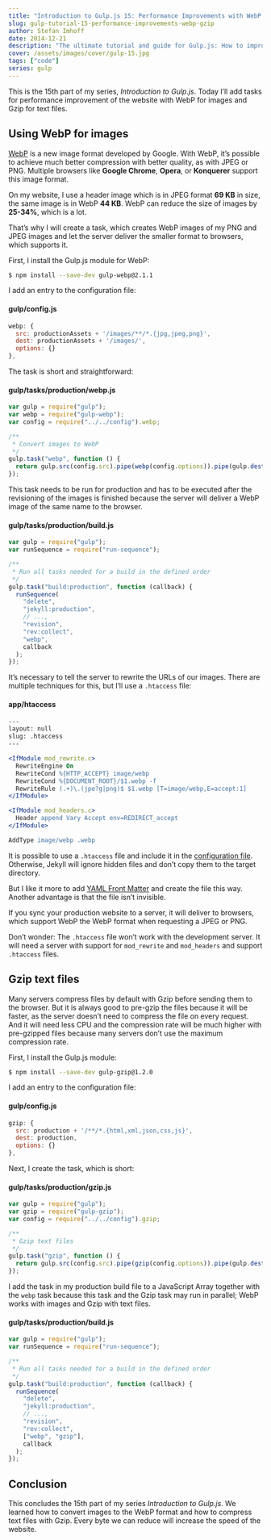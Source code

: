 ```yaml
---
title: "Introduction to Gulp.js 15: Performance Improvements with WebP and Gzip"
slug: gulp-tutorial-15-performance-improvements-webp-gzip
author: Stefan Imhoff
date: 2014-12-21
description: "The ultimate tutorial and guide for Gulp.js: How to improve the speed and performance of your website with WebP and Gzip."
cover: /assets/images/cover/gulp-15.jpg
tags: ["code"]
series: gulp
---
```


This is the 15th part of my series, _Introduction to Gulp.js_. Today I’ll add tasks for performance improvement of the website with WebP for images and Gzip for text files.

## Using WebP for images

[WebP](https://developers.google.com/speed/webp/) is a new image format developed by Google. With WebP, it’s possible to achieve much better compression with better quality, as with JPEG or PNG. Multiple browsers like **Google Chrome**, **Opera**, or **Konquerer** support this image format.

On my website, I use a header image which is in JPEG format **69 KB** in size, the same image is in WebP **44 KB**. WebP can reduce the size of images by **25-34%**, which is a lot.

That’s why I will create a task, which creates WebP images of my PNG and JPEG images and let the server deliver the smaller format to browsers, which supports it.

First, I install the Gulp.js module for WebP:

```bash
$ npm install --save-dev gulp-webp@2.1.1
```

I add an entry to the configuration file:

#### gulp/config.js

```javascript
webp: {
  src: productionAssets + '/images/**/*.{jpg,jpeg,png}',
  dest: productionAssets + '/images/',
  options: {}
},
```

The task is short and straightforward:

#### gulp/tasks/production/webp.js

```javascript
var gulp = require("gulp");
var webp = require("gulp-webp");
var config = require("../../config").webp;

/**
 * Convert images to WebP
 */
gulp.task("webp", function () {
  return gulp.src(config.src).pipe(webp(config.options)).pipe(gulp.dest(config.dest));
});
```

This task needs to be run for production and has to be executed after the revisioning of the images is finished because the server will deliver a WebP image of the same name to the browser.

#### gulp/tasks/production/build.js

```javascript
var gulp = require("gulp");
var runSequence = require("run-sequence");

/**
 * Run all tasks needed for a build in the defined order
 */
gulp.task("build:production", function (callback) {
  runSequence(
    "delete",
    "jekyll:production",
    // ...,
    "revision",
    "rev:collect",
    "webp",
    callback
  );
});
```

It’s necessary to tell the server to rewrite the URLs of our images. There are multiple techniques for this, but I’ll use a `.htaccess` file:

#### app/htaccess

```apache
---
layout: null
slug: .htaccess
---

<IfModule mod_rewrite.c>
  RewriteEngine On
  RewriteCond %{HTTP_ACCEPT} image/webp
  RewriteCond %{DOCUMENT_ROOT}/$1.webp -f
  RewriteRule (.+)\.(jpe?g|png)$ $1.webp [T=image/webp,E=accept:1]
</IfModule>

<IfModule mod_headers.c>
  Header append Vary Accept env=REDIRECT_accept
</IfModule>

AddType image/webp .webp
```

It is possible to use a `.htaccess` file and include it in the [configuration file](https://jekyllrb.com/docs/configuration/). Otherwise, Jekyll will ignore hidden files and don’t copy them to the target directory.

But I like it more to add [YAML Front Matter](https://jekyllrb.com/docs/frontmatter/) and create the file this way. Another advantage is that the file isn’t invisible.

If you sync your production website to a server, it will deliver to browsers, which support WebP the WebP format when requesting a JPEG or PNG.

<Banner summary="It isn’t working …">

Don’t wonder: The `.htaccess` file won’t work with the development server. It will need a server with support for `mod_rewrite` and `mod_headers` and support `.htaccess` files.

</Banner>

## Gzip text files

Many servers compress files by default with Gzip before sending them to the browser. But it is always good to pre-gzip the files because it will be faster, as the server doesn’t need to compress the file on every request. And it will need less CPU and the compression rate will be much higher with pre-gzipped files because many servers don’t use the maximum compression rate.

First, I install the Gulp.js module:

```bash
$ npm install --save-dev gulp-gzip@1.2.0
```

I add an entry to the configuration file:

#### gulp/config.js

```javascript
gzip: {
  src: production + '/**/*.{html,xml,json,css,js}',
  dest: production,
  options: {}
},
```

Next, I create the task, which is short:

#### gulp/tasks/production/gzip.js

```javascript
var gulp = require("gulp");
var gzip = require("gulp-gzip");
var config = require("../../config").gzip;

/**
 * Gzip text files
 */
gulp.task("gzip", function () {
  return gulp.src(config.src).pipe(gzip(config.options)).pipe(gulp.dest(config.dest));
});
```

I add the task in my production build file to a JavaScript Array together with the `webp` task because this task and the Gzip task may run in parallel; WebP works with images and Gzip with text files.

#### gulp/tasks/production/build.js

```javascript
var gulp = require("gulp");
var runSequence = require("run-sequence");

/**
 * Run all tasks needed for a build in the defined order
 */
gulp.task("build:production", function (callback) {
  runSequence(
    "delete",
    "jekyll:production",
    // ...,
    "revision",
    "rev:collect",
    ["webp", "gzip"],
    callback
  );
});
```

## Conclusion

This concludes the 15th part of my series _Introduction to Gulp.js_. We learned how to convert images to the WebP format and how to compress text files with Gzip. Every byte we can reduce will increase the speed of the website.

<Figure>
  <MoreLink href="https://github.com/kogakure/gulp-tutorial" text="View Source on GitHub" />
</Figure>
